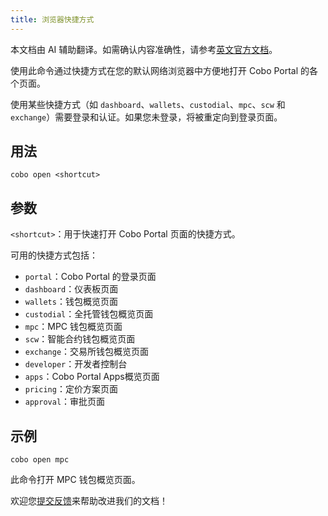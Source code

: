 ```yaml
---
title: 浏览器快捷方式
---
```

<Note>本文档由 AI 辅助翻译。如需确认内容准确性，请参考[英文官方文档](https://www.cobo.com/developers/v2/guides/overview/introduction)。</Note>

使用此命令通过快捷方式在您的默认网络浏览器中方便地打开 Cobo Portal 的各个页面。

<Note>使用某些快捷方式（如 `dashboard`、`wallets`、`custodial`、`mpc`、`scw` 和 `exchange`）需要登录和认证。如果您未登录，将被重定向到登录页面。</Note>

## 用法

```shell
cobo open <shortcut>
```

## 参数

`<shortcut>`：用于快速打开 Cobo Portal 页面的快捷方式。

可用的快捷方式包括：

- `portal`：Cobo Portal 的登录页面
- `dashboard`：仪表板页面
- `wallets`：钱包概览页面
- `custodial`：全托管钱包概览页面
- `mpc`：MPC 钱包概览页面
- `scw`：智能合约钱包概览页面
- `exchange`：交易所钱包概览页面
- `developer`：开发者控制台
- `apps`：Cobo Portal Apps概览页面
- `pricing`：定价方案页面
- `approval`：审批页面

## 示例

```shell
cobo open mpc
```

此命令打开 MPC 钱包概览页面。

<Tip>欢迎您[提交反馈](https://forms.zohopublic.com/cobo/form/DocumentFeedbackForm/formperma/QvLOhxJv1_JMsJ-1dleZ8Itb_7rzN-LtgvsDdxosoVI)来帮助改进我们的文档！</Tip>